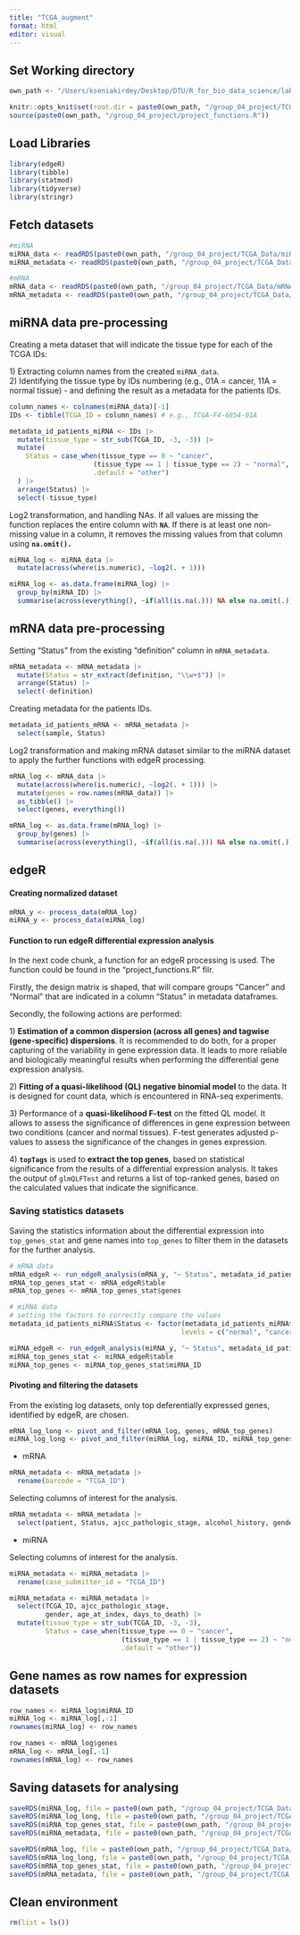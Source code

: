 ```yaml
---
title: "TCGA_augment"
format: html
editor: visual
---
```


## Set Working directory

```r
own_path <- "/Users/kseniakirdey/Desktop/DTU/R_for_bio_data_science/lab_10_Project"

knitr::opts_knit$set(root.dir = paste0(own_path, "/group_04_project/TCGA_Data/"))
source(paste0(own_path, "/group_04_project/project_functions.R"))
```

## Load Libraries

```r
library(edgeR)
library(tibble)
library(statmod)
library(tidyverse)
library(stringr)
```

## Fetch datasets

```r
#miRNA
miRNA_data <- readRDS(paste0(own_path, "/group_04_project/TCGA_Data/miRNA_data_clean.RDS"))
miRNA_metadata <- readRDS(paste0(own_path, "/group_04_project/TCGA_Data/miRNA_metadata_clean.RDS"))

#mRNA
mRNA_data <- readRDS(paste0(own_path, "/group_04_project/TCGA_Data/mRNA_data_clean.RDS"))
mRNA_metadata <- readRDS(paste0(own_path, "/group_04_project/TCGA_Data/mRNA_metadata_clean.RDS"))
```

## miRNA data pre-processing

Creating a meta dataset that will indicate the tissue type for each of the TCGA IDs:

1\) Extracting column names from the created `miRNA_data`.\
2) Identifying the tissue type by IDs numbering (e.g., 01A = cancer, 11A = normal tissue) - and defining the result as a metadata for the patients IDs.

```r
column_names <- colnames(miRNA_data)[-1] 
IDs <- tibble(TCGA_ID = column_names) # e.g., TCGA-F4-6854-01A
```

```r
metadata_id_patients_miRNA <- IDs |>
  mutate(tissue_type = str_sub(TCGA_ID, -3, -3)) |>
  mutate(
    Status = case_when(tissue_type == 0 ~ "cancer",
                     (tissue_type == 1 | tissue_type == 2) ~ "normal",
                     .default = "other")
  ) |>
  arrange(Status) |>
  select(-tissue_type)
```

Log2 transformation, and handling NAs. If all values are missing the function replaces the entire column with **`NA`**. If there is at least one non-missing value in a column, it removes the missing values from that column using **`na.omit().`**

```r
miRNA_log <- miRNA_data |>
  mutate(across(where(is.numeric), ~log2(. + 1)))

miRNA_log <- as.data.frame(miRNA_log) |>
  group_by(miRNA_ID) |>
  summarise(across(everything(), ~if(all(is.na(.))) NA else na.omit(.)))
```

## mRNA data pre-processing

Setting "Status" from the existing "definition" column in `mRNA_metadata`.

```r
mRNA_metadata <- mRNA_metadata |>
  mutate(Status = str_extract(definition, "\\w+$")) |>
  arrange(Status) |>
  select(-definition)
```

Creating metadata for the patients IDs.

```r
metadata_id_patients_mRNA <- mRNA_metadata |>
  select(sample, Status)
```

Log2 transformation and making mRNA dataset similar to the miRNA dataset to apply the further functions with edgeR processing.

```r
mRNA_log <- mRNA_data |>
  mutate(across(where(is.numeric), ~log2(. + 1))) |>
  mutate(genes = row.names(mRNA_data)) |>
  as_tibble() |>
  select(genes, everything())

mRNA_log <- as.data.frame(mRNA_log) |>
  group_by(genes) |>
  summarise(across(everything(), ~if(all(is.na(.))) NA else na.omit(.)))
```

## edgeR

#### Creating normalized dataset

```r
mRNA_y <- process_data(mRNA_log)
miRNA_y <- process_data(miRNA_log)
```

#### Function to run edgeR differential expression analysis

In the next code chunk, a function for an edgeR processing is used. The function could be found in the "project_functions.R" filr.

Firstly, the design matrix is shaped, that will compare groups "Cancer" and "Normal" that are indicated in a column "Status" in metadata dataframes.

Secondly, the following actions are performed:

1\) **Estimation of a common dispersion (across all genes) and tagwise (gene-specific) dispersions**. It is recommended to do both, for a proper capturing of the variability in gene expression data. It leads to more reliable and biologically meaningful results when performing the differential gene expression analysis.

2\) **Fitting of a quasi-likelihood (QL) negative binomial model** to the data. It is designed for count data, which is encountered in RNA-seq experiments.

3\) Performance of a **quasi-likelihood F-test** on the fitted QL model. It allows to assess the significance of differences in gene expression between two conditions (cancer and normal tissues). F-test generates adjusted p-values to assess the significance of the changes in genes expression.

4\) **`topTags`** is used to **extract the top genes**, based on statistical significance from the results of a differential expression analysis. It takes the output of `glmQLFTest` and returns a list of top-ranked genes, based on the calculated values that indicate the significance.

### Saving statistics datasets

Saving the statistics information about the differential expression into `top_genes_stat` and gene names into `top_genes` to filter them in the datasets for the further analysis.

```r
# mRNA data
mRNA_edgeR <- run_edgeR_analysis(mRNA_y, "~ Status", metadata_id_patients_mRNA, mRNA_data)
mRNA_top_genes_stat <- mRNA_edgeR$table 
mRNA_top_genes <- mRNA_top_genes_stat$genes

# miRNA data
# setting the factors to correctly compare the values
metadata_id_patients_miRNA$Status <- factor(metadata_id_patients_miRNA$Status, 
                                           levels = c("normal", "cancer"))

miRNA_edgeR <- run_edgeR_analysis(miRNA_y, "~ Status", metadata_id_patients_miRNA, miRNA_data)
miRNA_top_genes_stat <- miRNA_edgeR$table 
miRNA_top_genes <- miRNA_top_genes_stat$miRNA_ID
```

#### Pivoting and filtering the datasets

From the existing log datasets, only top deferentially expressed genes, identified by edgeR, are chosen.

```r
mRNA_log_long <- pivot_and_filter(mRNA_log, genes, mRNA_top_genes)
miRNA_log_long <- pivot_and_filter(miRNA_log, miRNA_ID, miRNA_top_genes)
```

-   mRNA

```r
mRNA_metadata <- mRNA_metadata |>
  rename(barcode = "TCGA_ID")
```

Selecting columns of interest for the analysis.

```r
mRNA_metadata <- mRNA_metadata |>
  select(patient, Status, ajcc_pathologic_stage, alcohol_history, gender, vital_status, age_at_index, days_to_death)
```

-   miRNA

Selecting columns of interest for the analysis.

```r
miRNA_metadata <- miRNA_metadata |>
  rename(case_submitter_id = "TCGA_ID")
```

```r
miRNA_metadata <- miRNA_metadata |>
  select(TCGA_ID, ajcc_pathologic_stage,
         gender, age_at_index, days_to_death) |>
  mutate(tissue_type = str_sub(TCGA_ID, -3, -3),
         Status = case_when(tissue_type == 0 ~ "cancer",
                            (tissue_type == 1 | tissue_type == 2) ~ "normal",
                            .default = "other"))
```

## Gene names as row names for expression datasets

```r
row_names <- miRNA_log$miRNA_ID
miRNA_log <- miRNA_log[,-1]
rownames(miRNA_log) <- row_names

row_names <- mRNA_log$genes
mRNA_log <- mRNA_log[,-1]
rownames(mRNA_log) <- row_names
```

## Saving datasets for analysing

```r
saveRDS(miRNA_log, file = paste0(own_path, "/group_04_project/TCGA_Data/miRNA_expression.RDs"))
saveRDS(miRNA_log_long, file = paste0(own_path, "/group_04_project/TCGA_Data/miRNA_aug.RDs"))
saveRDS(miRNA_top_genes_stat, file = paste0(own_path, "/group_04_project/TCGA_Data/miRNA_top_genes_stat.RDs"))
saveRDS(miRNA_metadata, file = paste0(own_path, "/group_04_project/TCGA_Data/miRNA_metadata_aug.RDs"))

saveRDS(mRNA_log, file = paste0(own_path, "/group_04_project/TCGA_Data/mRNA_expression.RDS"))
saveRDS(mRNA_log_long, file = paste0(own_path, "/group_04_project/TCGA_Data/mRNA_aug.RDS"))
saveRDS(mRNA_top_genes_stat, file = paste0(own_path, "/group_04_project/TCGA_Data/mRNA_top_genes_stat.RDs"))
saveRDS(mRNA_metadata, file = paste0(own_path, "/group_04_project/TCGA_Data/mRNA_metadata_aug.RDs"))
```

## Clean environment

```r
rm(list = ls())
```
